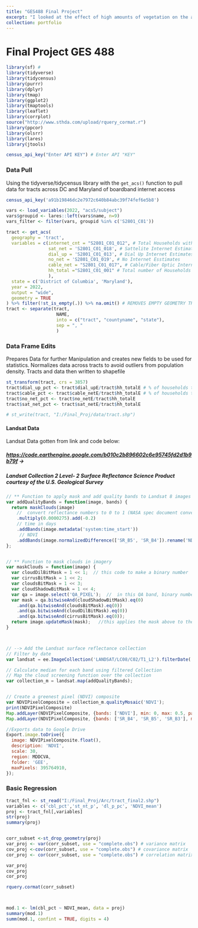 ---
title: "GES488 Final Project"
excerpt: "I looked at the effect of high amounts of vegetation on the access to cable internet. I did this using satellite data from Landsat imagery. This was then used to create an NDVI vegetation index. This compares the amount of Red light to Near Infrared light because plants relect a lot on NIR but very little Red light. Then the averages of NDVI in all tracts were then compared to percentages of household cable internet returning a strong correlation. Below is the clustering of high to high(red) and low to low(blue) values between the two. <br/><img src='/images/Moran.png'>"
collection: portfolio
---

# Final Project GES 488

```{r Library Loader, warning = FALSE}
library(sf) # 
library(tidyverse)
library(tidycensus)
library(purrr)
library(dplyr) 
library(tmap)
library(ggplot2)
library(tmaptools)
library(leaflet)
library(corrplot) 
source("http://www.sthda.com/upload/rquery_cormat.r")
library(ppcor) 
library(olsrr) 
library(lares)
library(jtools)

census_api_key("Enter API KEY") # Enter API "KEY"
```

### Data Pull

Using the tidyverse/tidycensus library with the `get_acs()` function to pull data for tracts across DC and Maryland of boardband internet access

```{r Data Grab, warning = FALSE}
census_api_key('a91b19846dc2e7972c640b84abc39f74fef6e5b8')

vars <- load_variables(2022, "acs5/subject")  
vars$groupid <- lares::left(vars$name, n=9)
vars_filter <- filter(vars, groupid %in% c('S2801_C01'))

tract <- get_acs(
  geography = 'tract',
  variables = c(internet_cnt = "S2801_C01_012", # Total Households with Internet
                sat_net = 'S2801_C01_018', # Sattelite Internet Estimates
                dial_up = 'S2801_C01_013', # Dial Up Internet Estimates
                no_net = 'S2801_C01_019', # No Internet Esstimates
                cable_net = "S2801_C01_017", # Cable/Fiber Optic Internet Estimates
                hh_total ="S2801_C01_001" # Total number of Households
                ),
  state = c('District of Columbia', 'Maryland'),
  year = 2022,
  output = "wide",
  geometry = TRUE
) %>% filter(!st_is_empty(.)) %>% na.omit() # REMOVES EMPTY GEOMETRY TRACTS AND NA ENTRIES
tract <- separate(tract, 
                   NAME, 
                   into = c("tract", "countyname", "state"),
                   sep = ", "
                   )

```

### Data Frame Edits

Prepares Data for further Manipulation and creates new fields to be used for statistics. Normalizes data across tracts to avoid outliers from population density. Tracts and data then written to shapefile

```{r Data Frame Edits, warning = FALSE}

st_transform(tract, crs = 3857)
tract$dial_up_pct <- tract$dial_upE/tract$hh_totalE # % of households that have Dial Up internet
tract$cable_pct <- tract$cable_netE/tract$hh_totalE # % of households that have cable(fiber-optic or other)
tract$no_net_pct <- tract$no_netE/tract$hh_totalE
tract$sat_net_pct <- tract$sat_netE/tract$hh_totalE

# st_write(tract, "I:/Final_Proj/data/tract.shp")
```

#### Landsat Data

Landsat Data gotten from link and code below:

##### <https://code.earthengine.google.com/b010c2b896602c6e95745fd2d1b9b79f> -\>

##### Landsat Collection 2 Level- 2 Surface Reflectance Science Product courtesy of the U.S. Geological Survey

```{javascript LANDSAT GEE Code}
// ** Function to apply mask and add quality bands to Landsat 8 images
var addQualityBands = function(image, bands) {
  return maskClouds(image)
    //  convert reflectance numbers to 0 to 1 (NASA spec document conversion)
    .multiply(0.0000275).add(-0.2)
    // time in days
    .addBands(image.metadata('system:time_start'))
     // NDVI
    .addBands(image.normalizedDifference(['SR_B5', 'SR_B4']).rename('NDVI'));
};


// ** Function to mask clouds in imagery
var maskClouds = function(image) {
  var cloudDilBitMask = 1 << 1;  // this code to make a binary number
  var cirrusBitMask = 1 << 2; 
  var cloudsBitMask = 1 << 3; 
  var cloudShadowBitMask = 1 << 4;   
  var qa = image.select('QA_PIXEL');  //  in this QA band, binary numbers represent mask codes
  var mask = qa.bitwiseAnd(cloudShadowBitMask).eq(0)
    .and(qa.bitwiseAnd(cloudsBitMask).eq(0))
    .and(qa.bitwiseAnd(cloudDilBitMask).eq(0))
    .and(qa.bitwiseAnd(cirrusBitMask).eq(0));  
  return image.updateMask(mask);   //this applies the mask above to the image.
}



// --> Add the Landsat surface reflectance collection
// Filter by date
var landsat = ee.ImageCollection('LANDSAT/LC08/C02/T1_L2').filterDate('2017-06-01', '2017-09-30').filterBounds(MDDCVA)

// Calculate median for each band using filtered Collection
// Map the cloud screening function over the collection
var collection_m = landsat.map(addQualityBands);


// Create a greenest pixel (NDVI) composite
var NDVIPixelComposite = collection_m.qualityMosaic('NDVI');
print(NDVIPixelComposite)
Map.addLayer(NDVIPixelComposite, {bands: ['NDVI'], min: 0, max: 0.5, palette: ['red', 'yellow','green']}, 'Greenest pixel (NDVI) composite');
Map.addLayer(NDVIPixelComposite, {bands: ['SR_B4', 'SR_B5', 'SR_B3'], min: 0, max: 0.5}, '(RGB)Greenest pixel (NDVI) composite');

//Exports data to Google Drive
Export.image.toDrive({
  image: NDVIPixelComposite.float(),
  description: 'NDVI',
  scale: 30,
  region: MDDCVA,
  folder: 'GEE',
  maxPixels: 395764910,
});

```

### Basic Regression

```{r}
tract_fnl <- st_read("I:/Final_Proj/Arc/tract_final2.shp")
variables <- c('cbl_pct','st_nt_p', 'dl_p_pc', 'NDVI_mean')
proj <- tract_fnl[,variables]
str(proj)
summary(proj)


corr_subset <-st_drop_geometry(proj)
var_proj <- var(corr_subset, use = "complete.obs") # variance matrix
cov_proj <-cov(corr_subset, use = "complete.obs") # covariance matrix
cor_proj <- cor(corr_subset, use = "complete.obs") # correlation matrix

var_proj
cov_proj
cor_proj

rquery.cormat(corr_subset)



mod.1 <- lm(cbl_pct ~ NDVI_mean, data = proj)
summary(mod.1)
summ(mod.1, confint = TRUE, digits = 4)
```
